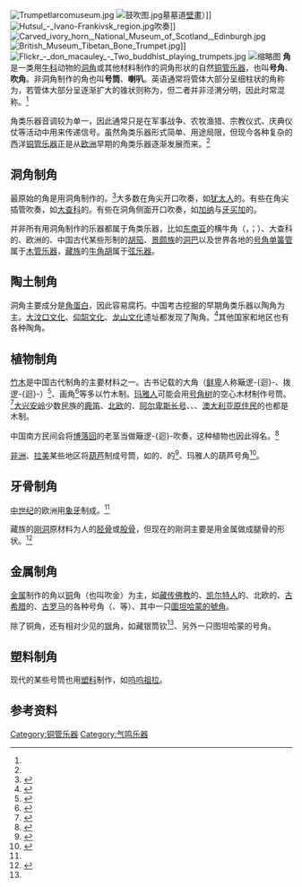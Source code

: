 {{Infobox instrument
| name                  = 角
| image                 = Flickr - Government Press Office (GPO) - Blowing the Shofar at the Western Wall (cropped-01).jpg
| image_size            = 
| alt                   = 
| caption               = 犹太人吹奏{{le|肖法号角|Shofar}}
| background            = brass
| names                 = 号角、吹角、号筒、喇叭
| classification        = 自然[[唇振气鸣乐器|唇振气鸣乐器]]
| hornbostel_sachs      = 423.12
| hornbostel_sachs_desc = 管状[[唇振气鸣乐器|唇振气鸣乐器]]
| inventors             = 
| developed             =
| timbre                = 
| volume                = 
| attack                = 
| decay                 = 
| range                 =
| pitch                 = 
| related               = [[螺号|螺号]]、[[军号|军号]]、[[圆号|圆号]]、[[小号|小号]]、[[号管|号管]]、{{le|角埙|gemshorn}}、[[胡笳|胡笳]]
| musicians             = 
| builders              = 
| articles              =
}}
[[File:Trumpetlarcomuseum.jpg|thumb]]
[[File:鼓吹图.jpg|thumb]]墓墓道[[壁畫|壁畫]]）]]
[[File:Hutsul_-_Ivano-Frankivsk_region.jpg|thumb]]吹奏{{le|喀尔巴阡长号|trembita}}]]
[[File:Carved_ivory_horn,_National_Museum_of_Scotland,_Edinburgh.jpg|thumb]]
[[File:British_Museum_Tibetan_Bone_Trumpet.jpg|thumb]]]]
[[File:Flickr_-_don_macauley_-_Two_buddhist_playing_trumpets.jpg|thumb]]
[[File:Ancient_Celt_Playing_Carnyx_War_Trumpet.jpg|缩略图]]
'''角'''是一类用[[牛科|牛科]]动物的[[洞角|洞角]]或其他材料制作的洞角形状的自然[[铜管乐器|铜管乐器]]，也叫'''号角'''、'''吹角'''。非洞角制作的角也叫'''号筒'''、'''喇叭'''。英语通常将管体大部分呈细柱状的角称为{{lang|en|'''trumpet'''}}，若管体大部分呈逐渐扩大的锥状则称为{{lang|en|'''horn'''}}，但二者并非泾渭分明，因此时常混称。<ref name=":0" />

角类乐器音调较为单一，因此通常只是在军事战争、农牧渔猎、宗教仪式、庆典仪仗等活动中用来传递信号。虽然角类乐器形式简单、用途局限，但现今各种复杂的西洋[[铜管乐器|铜管乐器]]正是从[[欧洲|欧洲]]早期的角类乐器逐渐发展而来。<ref name=":0" />

== 洞角制角 ==
最原始的角是用洞角制作的。<ref name=":0">{{Cite book|title=The Harvard Dictionary of Music|url=https://archive.org/details/harvarddictiona00apel|last=Apel|first=Willi|publisher=Belknap Press of Harvard University Press|year=1969|isbn=|location=Cambridge, MA, US|pages=[https://archive.org/details/harvarddictiona00apel/page/105 105]-110|edition=2nd|chapter=Brass instruments}}</ref>大多数在角尖开口吹奏，如[[犹太人|犹太人]]的{{le|肖法号角|Shofar}}。有些在角尖插管吹奏，如[[大查科|大查科]]的{{le|埃尔克号|erke}}。有些在洞角侧面开口吹奏，如[[加纳|加纳]]与[[牙买加|牙买加]]的{{le|阿嘣|abeng}}。

并非所有用洞角制作的乐器都属于角类乐器，比如[[东南亚|东南亚]]的横牛角（{{lang-km|ស្នែង}}，{{lang|la|''{{le|sneng}}''}}；{{lang-vi|{{tsl|vi|tơ đjếp}}}}）、大查科的{{le|埃尔肯角|erkencho}}、欧洲的{{le|角埙|gemshorn}}、中国古代某些形制的[[胡笳|胡笳]]、[[景颇族|景颇族]]的[[洞巴|洞巴]]以及世界各地的[[号角单簧管|号角单簧管]]属于[[木管乐器|木管乐器]]，[[藏族|藏族]]的[[牛角胡|牛角胡]]属于[[弦乐器|弦乐器]]。

== 陶土制角 ==
洞角主要成分是[[角蛋白|角蛋白]]，因此容易腐朽。中国考古挖掘的早期角类乐器以陶角为主。[[大汶口文化|大汶口文化]]、[[仰韶文化|仰韶文化]]、[[龙山文化|龙山文化]]遗址都发现了陶角。<ref name=":1">{{Cite book|title=中国音乐考古学|author=王子初|publisher=福建教育出版社|year=2003|isbn=9787533435530|location=福州|pages=}}</ref>其他国家和地区也有各种陶角。

== 植物制角 ==
[[竹|竹]][[木|木]]是中国古代制角的主要材料之一。古书记载的大角（[[鲜卑|鲜卑]]人称簸逻-{迴}-、拨逻-{迴}-）<ref>{{Cite book|title=《太平御览·乐部二十二·角》|author=李昉等|first=|publisher=|year=|isbn=|location=|pages=|quote=|url=https://ctext.org/text.pl?node=390117}}</ref>、画角<ref>{{Cite book|title=《明会典·卷一百五十一·工部五·仪仗四》|author=李东阳等|first=|publisher=|year=|isbn=|location=|pages=|url=https://zh.wikisource.org/zh/%E6%98%8E%E3%91%B9%E5%85%B8_(%E5%9B%9B%E5%BA%AB%E5%85%A8%E6%9B%B8%E6%9C%AC)/%E5%8D%B7151}}</ref>等多以竹木制。[[玛雅人|玛雅人]]可能会用[[号角树|号角树]]的空心木材制作号筒。<ref>{{Cite web|title=Virtual Analysis of Maya Trumpets: Case 2. Model in wood ''Hom-Kooché''|url=|accessdate=2020-10-23|author=Roberto Velázquez Cabrera|date=2004-06-01}}</ref>[[大兴安岭|大兴安岭]]少数民族的[[鹿笛|鹿笛]]、[[北欧|北欧]]的{{le|桦皮号|birch trumpet}}、[[阿尔卑斯长号|阿尔卑斯长号]]、{{le|喀尔巴阡长号|trembita}}、{{le|罗马尼亚长号|bucium}}、[[澳大利亚原住民|澳大利亚原住民]]的{{le|迪吉里杜管|didgeridoo}}也都是木制。

中国南方民间会将[[博落回|博落回]]的老茎当做簸逻-{迴}-吹奏，这种植物也因此得名。<ref>{{cite book|author=陈藏器|title=《本草拾遗》}}</ref>

[[非洲|非洲]]、[[拉美|拉美]]某些地区将[[葫芦|葫芦]]制成号筒，如{{le|贝尔塔人|Berta people}}的{{tsl|de|Waza (Berta)|瓦扎}}、{{le|布索加|Busoga}}的{{le|比格瓦拉|bigwala}}<ref>{{Cite web|title=The Return of Bigwala|url=https://www.singingwells.org/the-return-of-bigwala/|accessdate=2020-10-23|author=|date=2019-03-31|format=|work=Singing Wells|publisher=|archive-date=2020-10-27|archive-url=https://web.archive.org/web/20201027034451/https://www.singingwells.org/the-return-of-bigwala/|dead-url=no}}</ref>、玛雅人的葫芦号角<ref>{{Cite web|title=Virtual Analysis of Maya Trumpets: Case 1. ''Hom-Tah''s of Bonampak|url=|accessdate=2020-10-23|author=Roberto Velázquez Cabrera|date=2002-11-01}}</ref>。

==牙骨制角==
[[中世纪|中世纪]]的欧洲用[[象牙|象牙]]制成{{le|象牙号|olifant (instrument)}}。<ref name=":0" />

藏族的[[刚洞|刚洞]]原材料为人的[[胫骨|胫骨]]或[[股骨|股骨]]，但现在的刚洞主要是用金属做成腿骨的形状。<ref>{{Cite web|title=藏族的乐器|url=http://www.cnr.cn/folk/zang/fengsu/200207040034.html|accessdate=2020-10-24|author=|date=|format=|work=中广民族|publisher=中国广播网|language=|archive-date=2020-02-03|archive-url=https://web.archive.org/web/20200203094158/http://www.cnr.cn/folk/zang/fengsu/200207040034.html|dead-url=no}}</ref>

== 金属制角 ==
[[金属|金属]]制作的角以[[铜|铜]]角（也叫吹金）为主，如[[藏传佛教|藏传佛教]]的{{le|筒钦|Tibetan horn}}、[[凯尔特人|凯尔特人]]的{{le|卡尼克斯号|carnyx}}、北欧的{{le|路尔号|lur}}、[[古希腊|古希腊]]的{{le|萨尔宾克斯号|salpinx}}、[[古罗马|古罗马]]的各种号角（{{link-en|利图斯号|lituus}}、{{link-en|图巴号|Roman tuba}}等）、其中一只[[图坦卡蒙的小号|圖坦哈蒙的號角]]。

除了铜角，还有相对少见的[[银|银]]角，如藏银筒钦<ref name=":1" />、另外一只图坦哈蒙的号角。

== 塑料制角 ==
现代的某些号筒也用[[塑料|塑料]]制作，如[[呜呜祖拉|呜呜祖拉]]。

== 参考资料 ==
<references />

[[Category:铜管乐器|Category:铜管乐器]]
[[Category:气鸣乐器|Category:气鸣乐器]]